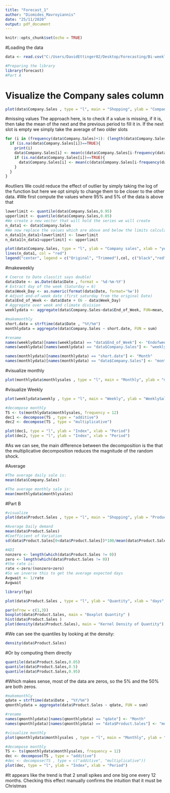 ```yaml
---
title: "Forecast_1"
author: "Diomides_Mavroyiannis"
date: "25/11/2020"
output: pdf_document
---
```

```r
knitr::opts_chunk$set(echo = TRUE)
```

#Loading the data
```r

data <- read.csv("C:/Users/DavidEttinger02/Desktop/Forecasting/Bi-weekly assignment data.csv")

#Preparing the library
library(forecast)
#Part A
```
# Visualize the Company sales column

```r
plot(data$Company.Sales , type = "l", main = "Shopping", ylab = "Company.sales", xlab = "Date" )
```

#missing values
The approach here, is to check if a value is missing, if it is, then take the mean of the next and the previous period to fill it in. If the next slot is empty we simply take the average of two older slots
```r
for (i in (frequency(data$Company.Sales)+1): (length(data$Company.Sales)-12)){
  if (is.na(data$Company.Sales[i])==TRUE){
    print(i)
    data$Company.Sales[i] <- mean(c(data$Company.Sales[i-frequency(data$Company.Sales)], data$Company.Sales[i+frequency(data$Company.Sales)]))
    if (is.na(data$Company.Sales[i])==TRUE){
      data$Company.Sales[i] <- mean(c(data$Company.Sales[i-frequency(data$Company.Sales) ], data$Company.Sales[i-1 - frequency(data$Company.Sales)]))
    }
  }
}
```

#outliers
We could reduce the effect of outlier by simply taking the log of the function but here we opt simply to change them to be closer to the other data. 
#We first compute the values where 95% and 5% of the data is above that
```r
lowerlimit <- quantile(data$Company.Sales,0.95)
upperlimit <- quantile(data$Company.Sales,0.05)
#We create a new vector that will hold the series we will create
n_data1 <- data$Company.Sales
#We now replace the values which are above and below the limits calculated earlier limits
n_data1[n_data1>lowerlimit] <- lowerlimit
n_data1[n_data1<upperlimit] <- upperlimit
```

```r
plot(data$Company.Sales, type = "l", ylab = "Company sales", xlab = "year", main = "Company Sales")
lines(n_data1, col = "red")
legend("center", legend = c("Original", "Trimmed"),col, c("black","red"),lty=1)
```
#makeweekly
```r
# Coerce to Date class(it says double)
data$Date <- as.Date(data$Date , format = '%d-%m-%Y')
# Extract day of the week (Saturday = 6)
data$Week_Day <- as.numeric(format(data$Date, format='%w'))
# Adjust end-of-week date (first saturday from the original Date)
data$End_of_Week <- data$Date + (6 - data$Week_Day)
# Aggregate over week and climate division
weeklydata <- aggregate(data$Company.Sales~data$End_of_Week, FUN=mean, data=data, na.rm=TRUE)

#makemonthly
short.date = strftime(data$Date , "%Y/%m")
monthlydata = aggregate(data$Company.Sales ~ short.date, FUN = sum)

#rename
names(weeklydata)[names(weeklydata) == "data$End_of_Week"] <- "Endofweek"
names(weeklydata)[names(weeklydata) == "data$Company.Sales"] <- "weekly"

names(monthlydata)[names(monthlydata) == "short.date"] <- "Month"
names(monthlydata)[names(monthlydata) == "data$Company.Sales"] <- "monthlysales"
```
#visualize monthly
```r
plot(monthlydata$monthlysales , type = "l", main = "Monthly", ylab = "monthlysales", xlab = "Date" )
```
#visualize Weekly
```r
plot(weeklydata$weekly , type = "l", main = "Weekly", ylab = "WeeklySales", xlab = "Date" )
```
```r
#decompose monthly
TS <- ts(monthlydata$monthlysales, frequency = 12)
dec1 <- decompose(TS , type = "additive")
dec2 <- decompose(TS , type = "multiplicative")
```

```r
plot(dec1, type = "l", ylab = "Index", xlab = "Period")
plot(dec2, type = "l", ylab = "Index", xlab = "Period")
```
#As we can see, the main difference between the decomposition is the that the multiplicative decomposition reduces the magnitude of the random shock. 

#Average
```r
#The average daily sale is:
mean(data$Company.Sales)

#The average monthly sale is: 
mean(monthlydata$monthlysales)

```

#Part B
```r
#visualize
plot(data$Product.Sales , type = "l", main = "Shopping", ylab = "Product.sales", xlab = "Date" )
```


```r
#Average Daily demand
mean(data$Product.Sales)
#Coefficient of Variation
sd(data$Product.Sales[0<data$Product.Sales])*100/mean(data$Product.Sales[0<data$Product.Sales])
```

```r
#ADI
nonzero <- length(which(data$Product.Sales != 0))
zero <- length(which(data$Product.Sales != 0))
#the rate is: 
rate <-zero/(nonzero+zero)
#So we inverse this to get the average expected days
Avgwait <- 1/rate
Avgwait
```
```r
library(fpp)
```

```r
plot(data$Product.Sales , type = "l", ylab = "Quantity", xlab = "days", main = "Sold product")

```

```r

par(mfrow = c(1,3))
boxplot(data$Product.Sales, main = "Boxplot Quantity" )
hist(data$Product.Sales )
plot(density(data$Product.Sales), main = "Kernel Density of Quantity")
```

#We can see the quantiles by looking at the density: 
```r
density(data$Product.Sales)
```
#Or by computing them directly

```r
quantile(data$Product.Sales,0.05)
quantile(data$Product.Sales,0.5)
quantile(data$Product.Sales,0.95)
```
#Which makes sense, most of the data are zeros, so the 5% and the 50% are both zeros. 

```r
#makemonthly
qdate = strftime(data$Date , "%Y/%m")
qmonthlydata = aggregate(data$Product.Sales ~ qdate, FUN = sum)

#rename
names(qmonthlydata)[names(qmonthlydata) == "qdate"] <- "Month"
names(qmonthlydata)[names(qmonthlydata) == "data$Product.Sales"] <- "monthlysales"
```

```r
#visualize monthly
plot(qmonthlydata$monthlysales , type = "l", main = "Monthly", ylab = "monthlysales", xlab = "Date" )
```
```r
#decompose monthly
TS <- ts(qmonthlydata$monthlysales, frequency = 12)
dec <- decompose(TS , type = "additive")
#dec <- decompose(TS , type = c("additive", "multiplicative"))
plot(dec, type = "l", ylab = "Index", xlab = "Period")
```

#It appears like the trend is that 2 small spikes and one big one every 12 months. Checking this effect manually confirms the intuition that it must be Christmas

